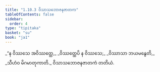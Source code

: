```yaml
---
title: "1.10.3 ဝိသာသဘောဇနဇာတက"
tableOfContents: false
sidebar:
  order: 4
type: "tipitaka"
basket: "su"
book: "ja1"
---
```



<DynamicBreadcrumb />

<Division number="93" book="ja1">

<Paragraph number="206" type="verses" book="ja1">
_“န ဝိဿသေ အဝိဿတ္ထေ,_  
_ဝိဿတ္ထေပိ န ဝိဿသေ;_  
_ဝိဿာသာ ဘယမနွေတိ,_  
_သီဟံဝ မိဂမာတုကာတိ._  


</Paragraph>
</Division>

<Paragraph number="207" type="center" book="ja1">
ဝိသာသဘောဇနဇာတကံ တတိယံ.
</Paragraph>